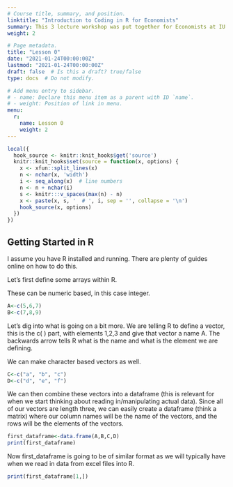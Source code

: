 ```yaml
---
# Course title, summary, and position.
linktitle: "Introduction to Coding in R for Economists"
summary: This 3 lecture workshop was put together for Economists at IU to teach basic skills in R.
weight: 2

# Page metadata.
title: "Lesson 0"
date: "2021-01-24T00:00:00Z"
lastmod: "2021-01-24T00:00:00Z"
draft: false  # Is this a draft? true/false
type: docs  # Do not modify.

# Add menu entry to sidebar.
# - name: Declare this menu item as a parent with ID `name`.
# - weight: Position of link in menu.
menu:
  r:
    name: Lesson 0
    weight: 2
---
```

```r
local({
  hook_source <- knitr::knit_hooks$get('source')
  knitr::knit_hooks$set(source = function(x, options) {
    x <- xfun::split_lines(x)
    n <- nchar(x, 'width')
    i <- seq_along(x)  # line numbers
    n <- n + nchar(i)
    s <- knitr:::v_spaces(max(n) - n)
    x <- paste(x, s, '  # ', i, sep = '', collapse = '\n')
    hook_source(x, options)
  })
})
```


## Getting Started in R

I assume you have R installed and running. There are plenty of guides online on how to do this. 


Let's first define some arrays within R.

These can be numeric based, in this case integer.
```r
A<-c(5,6,7)
B<-c(7,8,9)
```
Let's dig into what is going on a bit more. We are telling R to define a vector, this is the c( ) part, with elements 1,2,3 and give that vector a name A. The backwards arrow tells R what is the name and what is the element we are defining. 

We can make character based vectors as well.

```r
C<-c("a", "b", "c")
D<-c("d", "e", "f")
```

We can then combine these vectors into a dataframe (this is relevant for when we start thinking about reading in/manipulating actual data). Since all of our vectors are length three, we can easily create a dataframe (think a matrix) where our column names will be the name of the vectors, and the rows will be the elements of the vectors.

```r
first_dataframe<-data.frame(A,B,C,D)
print(first_dataframe)
```

Now first_dataframe is going to be of similar format as we will typically have when we read in data from excel files into R.

```r
print(first_dataframe[1,])
```